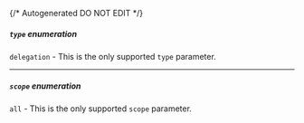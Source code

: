 {/* Autogenerated DO NOT EDIT  */}

##### `type` _enumeration_
`delegation` \- This is the only supported `type` parameter.

<Collapsible openLabel={Labels.showProperties} closeLabel={Labels.hideProperties}>
  <QueryParamType />
</Collapsible>

---
##### `scope` _enumeration_
`all` \- This is the only supported `scope` parameter.

<Collapsible openLabel={Labels.showProperties} closeLabel={Labels.hideProperties}>
  <Scope />
</Collapsible>


